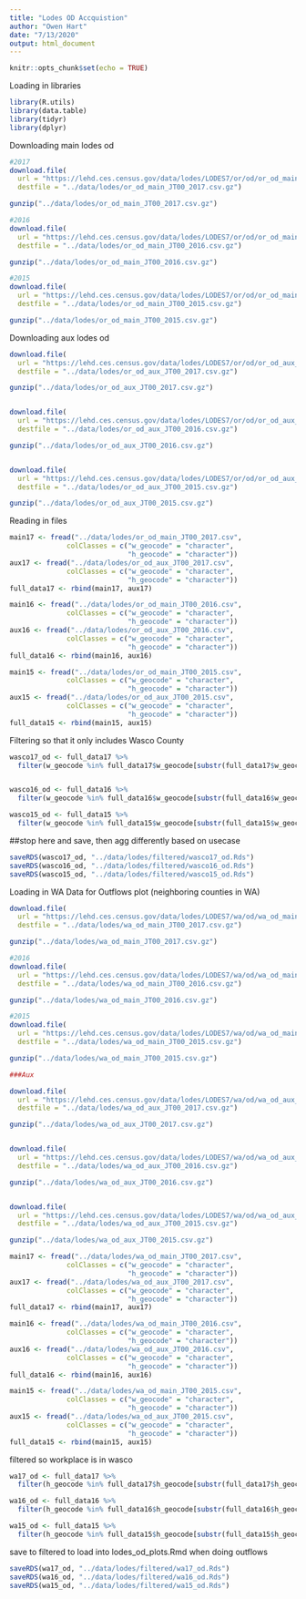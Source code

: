 ```yaml
---
title: "Lodes OD Accquistion"
author: "Owen Hart"
date: "7/13/2020"
output: html_document
---
```


```r
knitr::opts_chunk$set(echo = TRUE)
```

Loading in libraries
```r
library(R.utils)
library(data.table)
library(tidyr)
library(dplyr)
```

Downloading main lodes od
```r
#2017
download.file(
  url = "https://lehd.ces.census.gov/data/lodes/LODES7/or/od/or_od_main_JT00_2017.csv.gz", 
  destfile = "../data/lodes/or_od_main_JT00_2017.csv.gz")

gunzip("../data/lodes/or_od_main_JT00_2017.csv.gz")

#2016
download.file(
  url = "https://lehd.ces.census.gov/data/lodes/LODES7/or/od/or_od_main_JT00_2016.csv.gz", 
  destfile = "../data/lodes/or_od_main_JT00_2016.csv.gz")

gunzip("../data/lodes/or_od_main_JT00_2016.csv.gz")

#2015
download.file(
  url = "https://lehd.ces.census.gov/data/lodes/LODES7/or/od/or_od_main_JT00_2015.csv.gz", 
  destfile = "../data/lodes/or_od_main_JT00_2015.csv.gz")

gunzip("../data/lodes/or_od_main_JT00_2015.csv.gz")
```

Downloading aux lodes od
```r
download.file(
  url = "https://lehd.ces.census.gov/data/lodes/LODES7/or/od/or_od_aux_JT00_2017.csv.gz", 
  destfile = "../data/lodes/or_od_aux_JT00_2017.csv.gz")

gunzip("../data/lodes/or_od_aux_JT00_2017.csv.gz")


download.file(
  url = "https://lehd.ces.census.gov/data/lodes/LODES7/or/od/or_od_aux_JT00_2016.csv.gz", 
  destfile = "../data/lodes/or_od_aux_JT00_2016.csv.gz")

gunzip("../data/lodes/or_od_aux_JT00_2016.csv.gz")


download.file(
  url = "https://lehd.ces.census.gov/data/lodes/LODES7/or/od/or_od_aux_JT00_2015.csv.gz", 
  destfile = "../data/lodes/or_od_aux_JT00_2015.csv.gz")

gunzip("../data/lodes/or_od_aux_JT00_2015.csv.gz")
```

Reading in files
```r
main17 <- fread("../data/lodes/or_od_main_JT00_2017.csv", 
              colClasses = c("w_geocode" = "character",
                             "h_geocode" = "character"))
aux17 <- fread("../data/lodes/or_od_aux_JT00_2017.csv", 
              colClasses = c("w_geocode" = "character",
                             "h_geocode" = "character"))
full_data17 <- rbind(main17, aux17)

main16 <- fread("../data/lodes/or_od_main_JT00_2016.csv", 
              colClasses = c("w_geocode" = "character",
                             "h_geocode" = "character"))
aux16 <- fread("../data/lodes/or_od_aux_JT00_2016.csv", 
              colClasses = c("w_geocode" = "character",
                             "h_geocode" = "character"))
full_data16 <- rbind(main16, aux16)

main15 <- fread("../data/lodes/or_od_main_JT00_2015.csv", 
              colClasses = c("w_geocode" = "character",
                             "h_geocode" = "character"))
aux15 <- fread("../data/lodes/or_od_aux_JT00_2015.csv", 
              colClasses = c("w_geocode" = "character",
                             "h_geocode" = "character"))
full_data15 <- rbind(main15, aux15)
```

Filtering so that it only includes Wasco County
```r
wasco17_od <- full_data17 %>% 
  filter(w_geocode %in% full_data17$w_geocode[substr(full_data17$w_geocode, 1, 5) == "41065"]|h_geocode %in% full_data17$h_geocode[substr(full_data17$h_geocode, 1, 5) == "41065"])


wasco16_od <- full_data16 %>% 
  filter(w_geocode %in% full_data16$w_geocode[substr(full_data16$w_geocode, 1, 5) == "41065"]|h_geocode %in% full_data16$h_geocode[substr(full_data16$h_geocode, 1, 5) == "41065"])

wasco15_od <- full_data15 %>% 
  filter(w_geocode %in% full_data15$w_geocode[substr(full_data15$w_geocode, 1, 5) == "41065"]|h_geocode %in% full_data15$h_geocode[substr(full_data15$h_geocode, 1, 5) == "41065"])
```

##stop here and save, then agg differently based on usecase

```r
saveRDS(wasco17_od, "../data/lodes/filtered/wasco17_od.Rds")
saveRDS(wasco16_od, "../data/lodes/filtered/wasco16_od.Rds")
saveRDS(wasco15_od, "../data/lodes/filtered/wasco15_od.Rds")
```

Loading in WA Data for Outflows plot (neighboring counties in WA)

```r
download.file(
  url = "https://lehd.ces.census.gov/data/lodes/LODES7/wa/od/wa_od_main_JT00_2017.csv.gz", 
  destfile = "../data/lodes/wa_od_main_JT00_2017.csv.gz")

gunzip("../data/lodes/wa_od_main_JT00_2017.csv.gz")

#2016
download.file(
  url = "https://lehd.ces.census.gov/data/lodes/LODES7/wa/od/wa_od_main_JT00_2016.csv.gz", 
  destfile = "../data/lodes/wa_od_main_JT00_2016.csv.gz")

gunzip("../data/lodes/wa_od_main_JT00_2016.csv.gz")

#2015
download.file(
  url = "https://lehd.ces.census.gov/data/lodes/LODES7/wa/od/wa_od_main_JT00_2015.csv.gz", 
  destfile = "../data/lodes/wa_od_main_JT00_2015.csv.gz")

gunzip("../data/lodes/wa_od_main_JT00_2015.csv.gz")

###Aux

download.file(
  url = "https://lehd.ces.census.gov/data/lodes/LODES7/wa/od/wa_od_aux_JT00_2017.csv.gz", 
  destfile = "../data/lodes/wa_od_aux_JT00_2017.csv.gz")

gunzip("../data/lodes/wa_od_aux_JT00_2017.csv.gz")


download.file(
  url = "https://lehd.ces.census.gov/data/lodes/LODES7/wa/od/wa_od_aux_JT00_2016.csv.gz", 
  destfile = "../data/lodes/wa_od_aux_JT00_2016.csv.gz")

gunzip("../data/lodes/wa_od_aux_JT00_2016.csv.gz")


download.file(
  url = "https://lehd.ces.census.gov/data/lodes/LODES7/wa/od/wa_od_aux_JT00_2015.csv.gz", 
  destfile = "../data/lodes/wa_od_aux_JT00_2015.csv.gz")

gunzip("../data/lodes/wa_od_aux_JT00_2015.csv.gz")
```

```r
main17 <- fread("../data/lodes/wa_od_main_JT00_2017.csv", 
              colClasses = c("w_geocode" = "character",
                             "h_geocode" = "character"))
aux17 <- fread("../data/lodes/wa_od_aux_JT00_2017.csv", 
              colClasses = c("w_geocode" = "character",
                             "h_geocode" = "character"))
full_data17 <- rbind(main17, aux17)

main16 <- fread("../data/lodes/wa_od_main_JT00_2016.csv", 
              colClasses = c("w_geocode" = "character",
                             "h_geocode" = "character"))
aux16 <- fread("../data/lodes/wa_od_aux_JT00_2016.csv", 
              colClasses = c("w_geocode" = "character",
                             "h_geocode" = "character"))
full_data16 <- rbind(main16, aux16)

main15 <- fread("../data/lodes/wa_od_main_JT00_2015.csv", 
              colClasses = c("w_geocode" = "character",
                             "h_geocode" = "character"))
aux15 <- fread("../data/lodes/wa_od_aux_JT00_2015.csv", 
              colClasses = c("w_geocode" = "character",
                             "h_geocode" = "character"))
full_data15 <- rbind(main15, aux15)
```



filtered so workplace is in wasco
```r
wa17_od <- full_data17 %>% 
  filter(h_geocode %in% full_data17$h_geocode[substr(full_data17$h_geocode, 1, 5) == "41065"])

wa16_od <- full_data16 %>% 
  filter(h_geocode %in% full_data16$h_geocode[substr(full_data16$h_geocode, 1, 5) == "41065"])

wa15_od <- full_data15 %>% 
  filter(h_geocode %in% full_data15$h_geocode[substr(full_data15$h_geocode, 1, 5) == "41065"])
```



save to filtered to load into lodes_od_plots.Rmd when doing outflows
```r
saveRDS(wa17_od, "../data/lodes/filtered/wa17_od.Rds")
saveRDS(wa16_od, "../data/lodes/filtered/wa16_od.Rds")
saveRDS(wa15_od, "../data/lodes/filtered/wa15_od.Rds")
```

